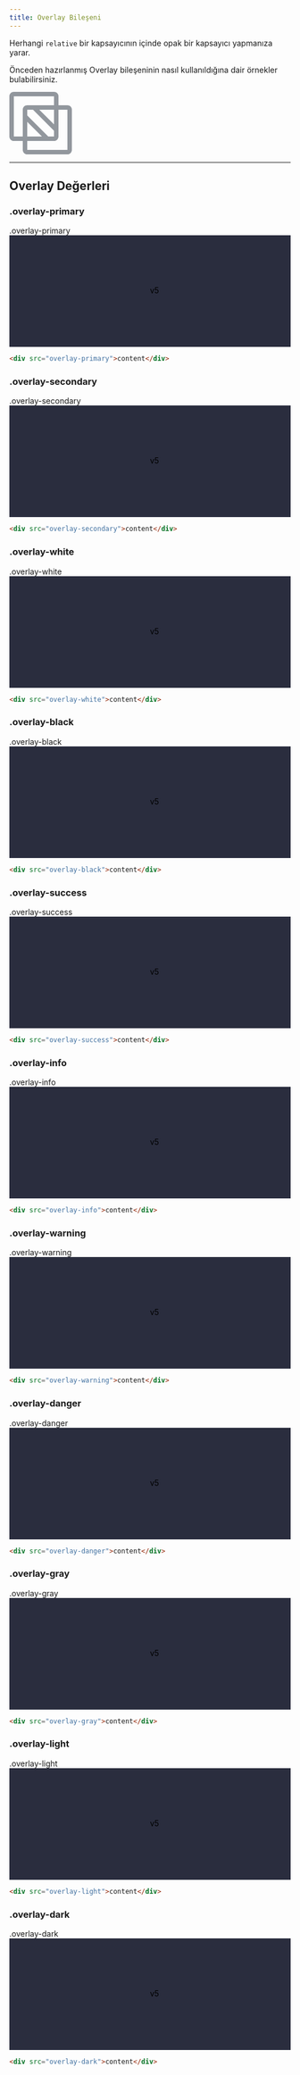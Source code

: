 ```yaml
---
title: Overlay Bileşeni
---
```


Herhangi <code>relative</code> bir kapsayıcının içinde opak bir kapsayıcı yapmanıza yarar.

Önceden hazırlanmış Overlay bileşeninin nasıl kullanıldığına dair örnekler bulabilirsiniz.

<div class="mb-2">
    <svg width="112" height="112" viewBox="0 0 112 112" fill="none" xmlns="http://www.w3.org/2000/svg">
        <path d="M104 24H88V8C87.9976 5.87902 87.1539 3.8456 85.6542 2.34583C84.1544 0.846071 82.121 0.00243493 80 0H8C5.87902 0.00243493 3.8456 0.846071 2.34583 2.34583C0.846071 3.8456 0.00243493 5.87902 0 8V80C0.00243493 82.121 0.846071 84.1544 2.34583 85.6542C3.8456 87.1539 5.87902 87.9976 8 88H24V104C24.0024 106.121 24.8461 108.154 26.3458 109.654C27.8456 111.154 29.879 111.998 32 112H104C106.121 111.998 108.154 111.154 109.654 109.654C111.154 108.154 111.998 106.121 112 104V32C111.998 29.879 111.154 27.8456 109.654 26.3458C108.154 24.8461 106.121 24.0024 104 24V24ZM8 80V8H80V24H32C29.879 24.0024 27.8456 24.8461 26.3458 26.3458C24.8461 27.8456 24.0024 29.879 24 32V80H8ZM80 80H69.6564L32 42.344V32H42.3436L80.0048 69.6624L80 80ZM32 53.6564L58.3436 80H32V53.6564ZM80.004 58.348L53.6564 32H80L80.004 58.348ZM32 104V88H80C82.121 87.9976 84.1544 87.1539 85.6542 85.6542C87.1539 84.1544 87.9976 82.121 88 80V32H104V104H32Z" fill="#92979d"/>
    </svg>
</div>

---

## Overlay Değerleri

### .overlay-primary
<div class="bg-gray border-round mb-1 p-3">
    <div class="v5-example-content-overlay">
    <div class="box-image mb-2 position-relative">
            <div class="position-absolute w-100 h-100 inset border-round text-white p-1 m-2 fw-semibold overlay-primary">
                .overlay-primary
            </div>
            <div class="doc-image-example">
                <svg class="w-100" width="100%" height="200" xmlns="http://www.w3.org/2000/svg" role="img" preserveAspectRatio="xMidYMid slice" focusable="false"><rect width="100%" height="100%" fill="#2a2d3e"></rect>
                    <text x="50%" y="50%" fill="#000" dy=".3em">v5</text>
                </svg>
            </div>
        </div>
    </div>
</div>

```html
<div src="overlay-primary">content</div>
```

### .overlay-secondary
<div class="bg-gray border-round mb-1 p-3">
    <div class="v5-example-content-overlay">
    <div class="box-image mb-2 position-relative">
            <div class="position-absolute w-100 h-100 inset border-round text-white p-1 m-2 fw-semibold overlay-secondary">
                .overlay-secondary
            </div>
            <div class="doc-image-example">
                <svg class="w-100" width="100%" height="200" xmlns="http://www.w3.org/2000/svg" role="img" preserveAspectRatio="xMidYMid slice" focusable="false"><rect width="100%" height="100%" fill="#2a2d3e"></rect>
                    <text x="50%" y="50%" fill="#000" dy=".3em">v5</text>
                </svg>
            </div>
        </div>
    </div>
</div>

```html
<div src="overlay-secondary">content</div>
```

### .overlay-white
<div class="bg-gray border-round mb-1 p-3">
    <div class="v5-example-content-overlay">
    <div class="box-image mb-2 position-relative">
            <div class="position-absolute w-100 h-100 inset border-round text-white p-1 m-2 fw-semibold overlay-white">
                .overlay-white
            </div>
            <div class="doc-image-example">
                <svg class="w-100" width="100%" height="200" xmlns="http://www.w3.org/2000/svg" role="img" preserveAspectRatio="xMidYMid slice" focusable="false"><rect width="100%" height="100%" fill="#2a2d3e"></rect>
                    <text x="50%" y="50%" fill="#000" dy=".3em">v5</text>
                </svg>
            </div>
        </div>
    </div>
</div>

```html
<div src="overlay-white">content</div>
```

### .overlay-black
<div class="bg-gray border-round mb-1 p-3">
    <div class="v5-example-content-overlay">
    <div class="box-image mb-2 position-relative">
            <div class="position-absolute w-100 h-100 inset border-round text-white p-1 m-2 fw-semibold overlay-black">
                .overlay-black
            </div>
            <div class="doc-image-example">
                <svg class="w-100" width="100%" height="200" xmlns="http://www.w3.org/2000/svg" role="img" preserveAspectRatio="xMidYMid slice" focusable="false"><rect width="100%" height="100%" fill="#2a2d3e"></rect>
                    <text x="50%" y="50%" fill="#000" dy=".3em">v5</text>
                </svg>
            </div>
        </div>
    </div>
</div>

```html
<div src="overlay-black">content</div>
```

### .overlay-success
<div class="bg-gray border-round mb-1 p-3">
    <div class="v5-example-content-overlay">
    <div class="box-image mb-2 position-relative">
            <div class="position-absolute w-100 h-100 inset border-round text-white p-1 m-2 fw-semibold overlay-success">
                .overlay-success
            </div>
            <div class="doc-image-example">
                <svg class="w-100" width="100%" height="200" xmlns="http://www.w3.org/2000/svg" role="img" preserveAspectRatio="xMidYMid slice" focusable="false"><rect width="100%" height="100%" fill="#2a2d3e"></rect>
                    <text x="50%" y="50%" fill="#000" dy=".3em">v5</text>
                </svg>
            </div>
        </div>
    </div>
</div>

```html
<div src="overlay-success">content</div>
```

### .overlay-info
<div class="bg-gray border-round mb-1 p-3">
    <div class="v5-example-content-overlay">
    <div class="box-image mb-2 position-relative">
            <div class="position-absolute w-100 h-100 inset border-round text-white p-1 m-2 fw-semibold overlay-info">
                .overlay-info
            </div>
            <div class="doc-image-example">
                <svg class="w-100" width="100%" height="200" xmlns="http://www.w3.org/2000/svg" role="img" preserveAspectRatio="xMidYMid slice" focusable="false"><rect width="100%" height="100%" fill="#2a2d3e"></rect>
                    <text x="50%" y="50%" fill="#000" dy=".3em">v5</text>
                </svg>
            </div>
        </div>
    </div>
</div>

```html
<div src="overlay-info">content</div>
```

### .overlay-warning
<div class="bg-gray border-round mb-1 p-3">
    <div class="v5-example-content-overlay">
    <div class="box-image mb-2 position-relative">
            <div class="position-absolute w-100 h-100 inset border-round text-white p-1 m-2 fw-semibold overlay-warning">
                .overlay-warning
            </div>
            <div class="doc-image-example">
                <svg class="w-100" width="100%" height="200" xmlns="http://www.w3.org/2000/svg" role="img" preserveAspectRatio="xMidYMid slice" focusable="false"><rect width="100%" height="100%" fill="#2a2d3e"></rect>
                    <text x="50%" y="50%" fill="#000" dy=".3em">v5</text>
                </svg>
            </div>
        </div>
    </div>
</div>

```html
<div src="overlay-warning">content</div>
```

### .overlay-danger
<div class="bg-gray border-round mb-1 p-3">
    <div class="v5-example-content-overlay">
    <div class="box-image mb-2 position-relative">
            <div class="position-absolute w-100 h-100 inset border-round text-white p-1 m-2 fw-semibold overlay-danger">
                .overlay-danger
            </div>
            <div class="doc-image-example">
                <svg class="w-100" width="100%" height="200" xmlns="http://www.w3.org/2000/svg" role="img" preserveAspectRatio="xMidYMid slice" focusable="false"><rect width="100%" height="100%" fill="#2a2d3e"></rect>
                    <text x="50%" y="50%" fill="#000" dy=".3em">v5</text>
                </svg>
            </div>
        </div>
    </div>
</div>

```html
<div src="overlay-danger">content</div>
```

### .overlay-gray
<div class="bg-gray border-round mb-1 p-3">
    <div class="v5-example-content-overlay">
    <div class="box-image mb-2 position-relative">
            <div class="position-absolute w-100 h-100 inset border-round text-white p-1 m-2 fw-semibold overlay-gray">
                .overlay-gray
            </div>
            <div class="doc-image-example">
                <svg class="w-100" width="100%" height="200" xmlns="http://www.w3.org/2000/svg" role="img" preserveAspectRatio="xMidYMid slice" focusable="false"><rect width="100%" height="100%" fill="#2a2d3e"></rect>
                    <text x="50%" y="50%" fill="#000" dy=".3em">v5</text>
                </svg>
            </div>
        </div>
    </div>
</div>

```html
<div src="overlay-gray">content</div>
```

### .overlay-light
<div class="bg-gray border-round mb-1 p-3">
    <div class="v5-example-content-overlay">
    <div class="box-image mb-2 position-relative">
            <div class="position-absolute w-100 h-100 inset border-round text-white p-1 m-2 fw-semibold overlay-light">
                .overlay-light
            </div>
            <div class="doc-image-example">
                <svg class="w-100" width="100%" height="200" xmlns="http://www.w3.org/2000/svg" role="img" preserveAspectRatio="xMidYMid slice" focusable="false"><rect width="100%" height="100%" fill="#2a2d3e"></rect>
                    <text x="50%" y="50%" fill="#000" dy=".3em">v5</text>
                </svg>
            </div>
        </div>
    </div>
</div>

```html
<div src="overlay-light">content</div>
```

### .overlay-dark
<div class="bg-gray border-round mb-1 p-3">
    <div class="v5-example-content-overlay">
    <div class="box-image mb-2 position-relative">
            <div class="position-absolute w-100 h-100 inset border-round text-white p-1 m-2 fw-semibold overlay-dark">
                .overlay-dark
            </div>
            <div class="doc-image-example">
                <svg class="w-100" width="100%" height="200" xmlns="http://www.w3.org/2000/svg" role="img" preserveAspectRatio="xMidYMid slice" focusable="false"><rect width="100%" height="100%" fill="#2a2d3e"></rect>
                    <text x="50%" y="50%" fill="#000" dy=".3em">v5</text>
                </svg>
            </div>
        </div>
    </div>
</div>

```html
<div src="overlay-dark">content</div>
```